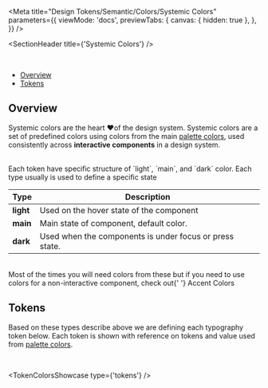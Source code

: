 
<Meta
  title="Design Tokens/Semantic/Colors/Systemic Colors"
  parameters={{
    viewMode: 'docs',
    previewTabs: {
      canvas: { hidden: true },
    },
  }}
/>

<SectionHeader title={'Systemic Colors'} />

<br />

- [Overview](#overview)
- [Tokens](#tokens)

## Overview

Systemic colors are the heart ❤️of the design system. Systemic colors are a set of predefined colors using colors from the main [palette colors](?path=/docs/guide-colors--page), used consistently across **interactive components** in a design system.

<br />
Each token have specific structure of `light`, `main`, and `dark` color. Each type usually is used to
define a specific state

| Type      | Description                                             |
| --------- | ------------------------------------------------------- |
| **light** | Used on the hover state of the component                |
| **main**  | Main state of component, default color.                 |
| **dark**  | Used when the components is under focus or press state. |

<br />
<Tip>
  Most of the times you will need colors from these but if you need to use colors for a
  non-interactive component, check out{' '}
  <LinkTo kind="/Design Tokens/Semantic/Colors/Accent Colors">Accent Colors</LinkTo>
</Tip>

<br />

## Tokens

Based on these types describe above we are defining each typography token below. Each token is shown with reference on tokens and value used from [palette colors](?path=/docs/guide-colors--page).

<br />

<TokenColorsShowcase type={'tokens'} />
